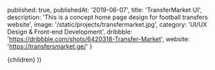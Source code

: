 
  published: true,
  publishedAt: '2019-06-07',
  title: 'TransferMarket UI',
  description: 'This is a concept home page design for football transfers website',
  image: '/static/projects/transfermarket.jpg',
  category: 'UI/UX Design & Front-end Development',
  dribbble: 'https://dribbble.com/shots/6420318-Transfer-Market',
  website: 'https://transfersmarket.ge/'
}

  <Project path={router.pathname} meta={meta}>
    {children}
  </Project>
))
